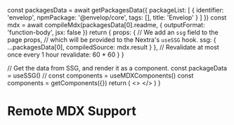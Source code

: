 
  const packagesData = await getPackagesData({
    packageList: [
      {
        identifier: 'envelop',
        npmPackage: '@envelop/core',
        tags: [],
        title: 'Envelop'
      }
    ]
  })
  const mdx = await compileMdx(packagesData[0].readme, {
    outputFormat: 'function-body',
    jsx: false
  })
  return {
    props: {
      // We add an `ssg` field to the page props,
      // which will be provided to the Nextra's `useSSG` hook.
      ssg: {
        ...packagesData[0],
        compiledSource: mdx.result
      }
    },
    // Revalidate at most once every 1 hour
    revalidate: 60 * 60
  }
}

  // Get the data from SSG, and render it as a component.
  const packageData = useSSG()
  // const components = useMDXComponents()
  const components = getComponents({})
  return (
    <>
      <PackageCmd packages={[packageData.npmPackage]} />
      <MDXRemote compiledSource={packageData.compiledSource} components={components} />
    </>
  )
}

# Remote MDX Support

<PackageApiDocs />
